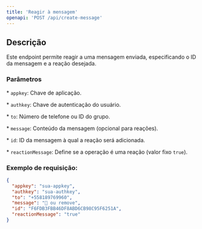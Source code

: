 ```yaml
---
title: 'Reagir à mensagem'
openapi: 'POST /api/create-message'
---
```


## Descrição

Este endpoint permite reagir a uma mensagem enviada, especificando o ID da mensagem e a reação desejada.

### Parâmetros

\* `appkey`: Chave de aplicação.

\* `authkey`: Chave de autenticação do usuário.

\* `to`: Número de telefone ou ID do grupo.

\* `message`: Conteúdo da mensagem (opcional para reações).

\* `id`: ID da mensagem à qual a reação será adicionada.

\* `reactionMessage`: Define se a operação é uma reação (valor fixo `true`).

### Exemplo de requisição:

```json
{
  "appkey": "sua-appkey",
  "authkey": "sua-authkey",
  "to": "+558189769960",
  "message": "🧡 ou remove",
  "id": "F6FDB3FBB46DF8ABD6CB98C95F6251A",
  "reactionMessage": "true"
}
```